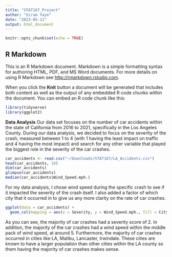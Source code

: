 ```yaml
---
title: "STAT167_Project"
author: "Girum Yaye"
date: "2023-05-11"
output: html_document
---
```


```r
knitr::opts_chunk$set(echo = TRUE)
```

## R Markdown

This is an R Markdown document. Markdown is a simple formatting syntax for authoring HTML, PDF, and MS Word documents. For more details on using R Markdown see <http://rmarkdown.rstudio.com>.

When you click the **Knit** button a document will be generated that includes both content as well as the output of any embedded R code chunks within the document. You can embed an R code chunk like this:

```r
library(tidyverse)
library(ggplot2)
```

**Data Analysis**
Our data set focuses on the number of car accidents within the state of California from 2016 to 2021, specifically in the Los Angeles County. During our data analysis, we decided to focus on the severity of the crash, measured between 1 to 4 (with 1 having the least impact on traffic and 4 having the most impact) and search for any other variable that played the biggest role in the severity of the car crashes.
```r
car_accidents <- read.csv("~/Downloads/STAT167/LA_Accidents.csv")
head(car_accidents, 10)
dim(car_accidents)
glimpse(car_accidents)
median(car_accidents$Wind_Speed.mph.)
```

For my data analysis, I chose wind speed during the specific crash to see if it impacted the severity of the crash itself. I also added a factor of which city that it occurred in to give us any more clarity on the rate of car crashes.
```r
ggplot(data = car_accidents) + 
  geom_col(mapping = aes(x = Severity, y = Wind_Speed.mph., fill = City))
```

As you can see, the majority of car crashes had a severity score of 2. In addition, the majority of the car crashes had a wind speed within the middle pack of wind speed, at around 5. Furthermore, the majority of car crashes occurred in cities like LA, Malibu, Lancaster, Irwindale. These cities are known to have a larger population than other cities within the LA county so them having the majority of car crashes makes sense.

